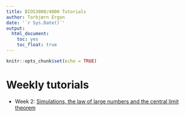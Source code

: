 ```yaml
---
title: BIOS3000/4000 Tutorials
author: Torbjørn Ergon
date: '`r Sys.Date()`'
output:
  html_document:
    toc: yes
    toc_float: true
---
```


```r
knitr::opts_chunk$set(echo = TRUE)
```


# Weekly tutorials

* Week 2: [Simulations, the law of large numbers and
  the central limit theorem](https://torbjore.github.io/bios3000_tutorials/Week02/Tutorial_BIOS3000_Week02_Simulations.html)

